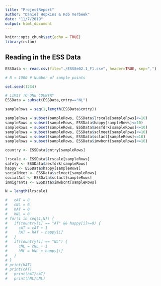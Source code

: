 ```yaml
---
title: "ProjectReport"
author: "Daniel Hopkins & Rob Verbeek"
date: "11/7/2019"
output: html_document
---
```


```r
knitr::opts_chunk$set(echo = TRUE)
library(rstan)
```


## Reading in the ESS Data
```r
ESSData <- read.csv(file="./ESS8e02.1_F1.csv", header=TRUE, sep=",")
```

```r
# N = 1000 # Number of sample points

set.seed(1234)

# LIMIT TO ONE COUNTRY
ESSData = subset(ESSData,cntry=="NL")

sampleRows = seq(1,length(ESSData$cntry))

sampleRows = subset(sampleRows, ESSData$lrscale[sampleRows]<=10)
sampleRows = subset(sampleRows, ESSData$happy[sampleRows]<=10)
sampleRows = subset(sampleRows, ESSData$aesfdrk[sampleRows]<=10)
sampleRows = subset(sampleRows, ESSData$sclmeet[sampleRows]<=10)
sampleRows = subset(sampleRows, ESSData$sclact[sampleRows]<=10)
sampleRows = subset(sampleRows, ESSData$imwbcnt[sampleRows]<=10)

country <- ESSData$cntry[sampleRows]

lrscale <- ESSData$lrscale[sampleRows]
safety <- ESSData$aesfdrk[sampleRows]
happy <- ESSData$happy[sampleRows]
socialMeet <- ESSData$sclmeet[sampleRows]
socialAct <- ESSData$sclact[sampleRows]
immigrants <- ESSData$imwbcnt[sampleRows]

N = length(lrscale)
```

```r
#   cAT = 0
#   cNL = 0
#   hAT = 0
#   hNL = 0
# for(i in seq(1,N)) {
#   if(country[i] == "AT" && happy[i]>=0) {
#     cAT = cAT + 1
#     hAT = hAT + happy[i]
#   }
#   if(country[i] == "NL") {
#     cNL = cNL + 1
#     hNL = hNL + happy[i]
#   }
# }
# print(hAT)
# print(cAT)
#   print(hAT/cAT)
#   print(hNL/cNL)
```